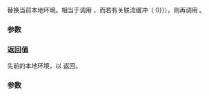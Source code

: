 {{cpp/io/basic_ios/title|imbue}}
{{cpp/io/basic_ios/navbar}}
{{ddcl|
std::locale imbue( const std::locale&amp; loc );
}}

替换当前本地环境。相当于调用 {{c|ios_base::imbue(loc)}}，而若有关联流缓冲（{{c|rdbuf() !{{=}} 0}}），则再调用 {{c|rdbuf()-&gt;pubimbue(loc)}}。

===参数===
{{par begin}}
{{par | loc |新的本地环境}}
{{par end}}

===返回值===
先前的本地环境，以 {{c|ios_base::imbue(loc)}} 返回。

{{cpp/impldef exception}}

===参数===
{{example
|code=
#include &lt;iostream&gt;
#include &lt;locale&gt;
#include &lt;sstream&gt;
 
int main()
{
    std::istringstream iss;
    iss.imbue(std::locale("en_US.UTF8"));
    
    std::cout &lt;&lt; "当前本地环境: " &lt;&lt; iss.getloc().name() &lt;&lt; '\n';
    
    iss.imbue(std::locale());
    std::cout &lt;&lt; "全局本地环境: " &lt;&lt; iss.getloc().name() &lt;&lt; '\n';
}
|output=
当前本地环境: en_US.UTF8
全局本地环境: C
}}

{{langlinks|de|en|es|fr|it|ja|pt|ru}}